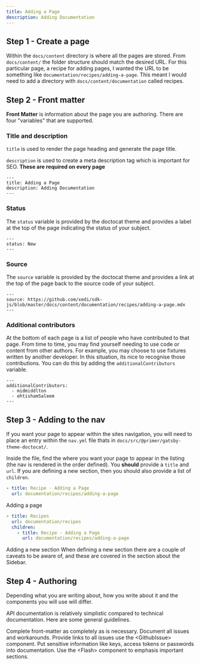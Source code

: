 ```yaml
---
title: Adding a Page
description: Adding Documentation
---
```



## Step 1 - Create a page

Within the `docs/content` directory is where all the pages are stored. From `docs/content/` the folder structure should match the desired URL. For this particular page, a recipe for adding pages, I wanted the URL to be something like `documentation/recipes/adding-a-page`. This meant I would need to add a directory with `docs/content/documentation` called recipes.

## Step 2 - Front matter

**Front Matter** is information about the page you are authoring. There are four "variables" that are supported.

### Title and description

`title` is used to render the page heading and generate the <ExternalLink href="https://developer.mozilla.org/en-US/docs/Web/HTML/Element/title">page title</ExternalLink>.

`description` is used to create a <ExternalLink href="https://moz.com/learn/seo/meta-description">meta description tag</ExternalLink>
which is important for SEO. **These are required on every page**

```mdx
---
title: Adding a Page
description: Adding Documentation
---
```

### Status

The `status` variable is provided by the <ExternalLink href="https://primer.style/doctocat/usage/front-matter#status">doctocat theme</ExternalLink> and provides a label at the top of the page indicating the status of your subject.

```mdx
---
status: New
---
```


### Source

The `source` variable is provided by the <ExternalLink href="https://primer.style/doctocat/usage/front-matter#status">doctocat theme</ExternalLink> and provides a link at the top of the page back to the source code of your subject.

```mdx
---
source: https://github.com/xedi/sdk-js/blob/master/docs/content/documentation/recipes/adding-a-page.mdx
---
```

### Additional contributors

At the bottom of each page is a list of people who have contributed to that page. From time to time, you may find yourself needing to use code or content from other authors. For example, you may choose to use fixtures written by another developer. In this situation, its nice to recognise those contributions. You can do this by adding the `additionalContributors` variable.

```mdx
---
additionalContributors:
  - midmiddlton
  - ehtishamSaleem
---
```

## Step 3 - Adding to the nav

If you want your page to appear within the sites navigation, you will need to place an entry within the `nav.yml` file thats in `docs/src/@primer/gatsby-theme-doctocat/`.

Inside the file, find the where you want your page to appear in the listing (the nav is rendered in the order defined). You **should** provide a `title` and `url`. If you are defining a new section, then you should also provide a list of `children`.

```yml
- title: Recipe - Adding a Page
  url: documentation/recipes/adding-a-page
```
<Caption>Adding a page</Caption>

```yml
- title: Recipes
  url: documentation/recipes
  children:
    - title: Recipe - Adding a Page
      url: documentation/recipes/adding-a-page
```
<Caption>Adding a new section</Caption>

<Flash>
<InfoIcon mr={1} />When defining a new section there are a couple of caveats to be aware of, and these are covered in the <Link to="/documentation/structure#sidebar-navigation">section about the Sidebar</Link>.
</Flash>

## Step 4 - Authoring

Depending what you are writing about, how you write about it and the components you will use will differ.

API documentation is relatively simplistic compared to technical documentation. Here are some general guidelines.

<DoDontContainer stacked>
    <Do>Complete front-matter as completely as is necessary.</Do>
    <Do>Document all issues and workarounds.</Do>
    <Do>Provide links to all issues use the <InlineCode>&lt;GithubIssue&gt;</InlineCode> component.</Do>
    <Dont>Put sensitive information like keys, access tokens or passwords into documentation.</Dont>
    <Do>Use the <InlineCode>&lt;Flash&gt;</InlineCode> component to emphasis important sections.</Do>
</DoDontContainer>
